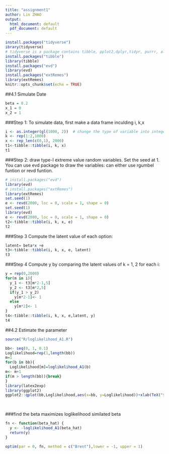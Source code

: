 ```yaml
---
title: "assignment1"
author: Lin ZHAO
output:
  html_document: default
  pdf_document: default
---
```


```r
install.packages("tidyverse")
ibrary(tidyverse)
# tidyverse is a package contains tibble, pplot2,dplyr,tidyr, purrr, also can use a smaller package:
install.packages("tibble")
library(tibble)
install.packages("evd")
library(evd)
install.packages("extRemes")
library(extRemes)
knitr::opts_chunk$set(echo = TRUE)
```

##4.1 Simulate Date
```r
beta = 0.2
x_1 = 0
x_2 = 1 
```
 
###Step 1:
To simulate data, first make a data frame inculding i, k,x
```r
i <- as.integer(gl(1000, 2))  # change the type of variable into integer
k <- rep(1:2,1000)
x <- rep_len(c(0,1), 2000)
t1<-tibble::tibble(i, k, x)
t1
```


###Step 2: 
draw type-I extreme value random variables. Set the seed at 1. You can use evd package to
draw the variables: can either use rgumbel funtion or revd funtion.

```r
# install.packages("evd")
library(evd)
# install.packages("extRemes")
library(extRemes)
set.seed(1)
e <- revd(2000, loc = 0, scale = 1, shape = 0)
set.seed(1)
library(evd)
e <- revd(2000, loc = 0, scale = 1, shape = 0)
t2<-tibble::tibble(i, k, x, e)
t2
```

###Step 3
Compute the latent value of each option:
```r
latent= beta*x +e
t3<-tibble::tibble(i, k, x, e, latent)
t3
```
###Step 4
Compute y by comparing the latent values of k = 1, 2 for each i:
```r
y = rep(0,2000)
for(m in i){
  y_1 <- t3[m*2-1,5]
  y_2 <- t3[m*2,5]
  if(y_1 > y_2)
    y[m*2-1]<- 1
  else
    y[m*2]<- 1
}
t4<-tibble::tibble(i, k, x, e,latent, y)
t4
```

##4.2 Estimate the parameter
```r
source("R/loglikelihood_A1.R")

bb<- seq(0, 1, 0.1)
Loglikelihood=rep(1,length(bb))
m=1
for(b in bb){
  Loglikelihood[m]=loglikelihood_A1(b)
m<- m+1
if(m > length(bb)){break}
}
library(latex2exp)
library(ggplot2)
ggplot2::qplot(bb,Loglikelihood,aes(x=bb, y=Loglikelihood))+xlab(TeX("$\\beta"))+ylab(TeX('Likelihood'))
                                       
    
```

###find the beta maximizes loglikelihood similated beta

```r
fn <- function(beta_hat) {
  y <- -loglikelihood_A1(beta_hat)
  return(y)
}

optim(par = 0, fn, method = c("Brent"),lower = -1, upper = 1)
```




